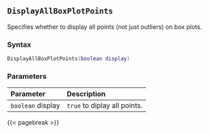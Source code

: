 ## `DisplayAllBoxPlotPoints`

Specifies whether to display all points (not just outliers) on box plots.

### Syntax {-}

``` .lua
DisplayAllBoxPlotPoints(boolean display)
```


### Parameters {-}

**Parameter** | **Description**
| :-- | :-- |
|`boolean` display | `true` to diplay all points. |


{{< pagebreak >}}